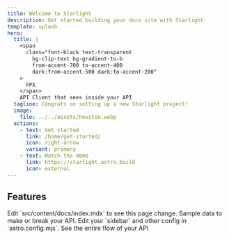 ```yaml
---
title: Welcome to Starlight
description: Get started building your docs site with Starlight.
template: splash
hero:
  title: |
    <span
      class="font-black text-transparent
        bg-clip-text bg-gradient-to-b
        from-accent-700 to-accent-400
        dark:from-accent-500 dark:to-accent-200"
    >
      FPX
    </span>
    API Client that sees inside your API
  tagline: Congrats on setting up a new Starlight project!
  image:
    file: ../../assets/houston.webp
  actions:
    - text: Get started
      link: /home/get-started/
      icon: right-arrow
      variant: primary
    - text: Watch the demo
      link: https://starlight.astro.build
      icon: external
---
```



## Features

<CardGrid stagger>
	<Card title="Automatically populates your routes" icon="pencil">
		Edit `src/content/docs/index.mdx` to see this page change.
	</Card>
	<Card title="Generates appropriate sample data" icon="add-document">
		Sample data to make or break your API.
	</Card>
	<Card title="Public URL for testing your webhooks" icon="setting">
		Edit your `sidebar` and other config in `astro.config.mjs`.
	</Card>
	<Card title="See the entire flow" icon="open-book">
		See the entire flow of your API
	</Card>
</CardGrid>
